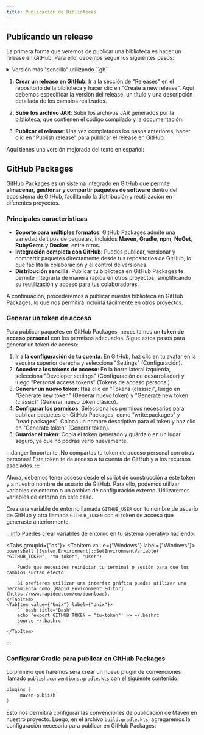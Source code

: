 ```yaml
---
title: Publicación de Bibliotecas
---
```


<ReadingTime/>

## Publicando un release

La primera forma que veremos de publicar una biblioteca es hacer un release en GitHub. Para ello, debemos seguir los siguientes pasos:

<details>
    <summary>Versión más "sencilla" utilizando ``gh``</summary>
    <Tabs groupId={"os"}>
        <TabItem value={"Windows"} label={"Windows"}>
        ```powershell
        gh release create v1.0.0 `
            .\lib\build\libs\lib-1.0.0-all.jar `
            .\lib\build\libs\lib-1.0.0-docs.jar `
            --title "Release v1.0.0" `
            --notes "Added functionality to echo a message with a timestamp"
        ```
        </TabItem>
        <TabItem value={"Unix"} label={"Unix"}>
        ```bash
        gh release create v1.0.0 \
            ./lib/build/libs/lib-1.0.0-all.jar \
            ./lib/build/libs/lib-1.0.0-docs.jar \
            --title "Release v1.0.0" \
            --notes "Added functionality to echo a message with a timestamp"
        ```
        </TabItem>
    </Tabs>
</details>

1. **Crear un release en GitHub**: Ir a la sección de "Releases" en el repositorio de la biblioteca y hacer clic en "Create a new release". Aquí debemos especificar la versión del release, un título y una descripción detallada de los cambios realizados.

2. **Subir los archivo JAR**: Subir los archivos JAR generados por la biblioteca, que contienen el código compilado y la documentación.

3. **Publicar el release**: Una vez completados los pasos anteriores, hacer clic en "Publish release" para publicar el release en GitHub.

Aquí tienes una versión mejorada del texto en español:

## GitHub Packages

GitHub Packages es un sistema integrado en GitHub que permite **almacenar, gestionar y compartir paquetes de software** dentro del ecosistema de GitHub, facilitando la distribución y reutilización en diferentes proyectos.

### Principales características

- **Soporte para múltiples formatos**: GitHub Packages admite una variedad de tipos de paquetes, incluidos **Maven**, **Gradle**, **npm**, **NuGet**, **RubyGems** y **Docker**, entre otros.
- **Integración completa con GitHub**: Puedes publicar, versionar y compartir paquetes directamente desde tus repositorios de GitHub, lo que facilita la colaboración y el control de versiones.
- **Distribución sencilla**: Publicar tu biblioteca en GitHub Packages te permite integrarla de manera rápida en otros proyectos, simplificando su reutilización y acceso para tus colaboradores.

A continuación, procederemos a publicar nuestra biblioteca en GitHub Packages, lo que nos permitirá incluirla fácilmente en otros proyectos.

### Generar un token de acceso

Para publicar paquetes en GitHub Packages, necesitamos un **token de acceso personal** con los permisos adecuados. Sigue estos pasos para generar un token de acceso:

1. **Ir a la configuración de tu cuenta**: En GitHub, haz clic en tu avatar en la esquina superior derecha y selecciona "Settings" (Configuración).
2. **Acceder a los tokens de acceso**: En la barra lateral izquierda, selecciona "Developer settings" (Configuración de desarrollador) y luego "Personal access tokens" (Tokens de acceso personal).
3. **Generar un nuevo token**: Haz clic en "Tokens (classic)", luego en "Generate new token" (Generar nuevo token) y "Generate new token (classic)" (Generar nuevo token clásico).
4. **Configurar los permisos**: Selecciona los permisos necesarios para publicar paquetes en GitHub Packages, como "write:packages" y "read:packages". Coloca un nombre descriptivo para el token y haz clic en "Generate token" (Generar token).
5. **Guardar el token**: Copia el token generado y guárdalo en un lugar seguro, ya que no podrás verlo nuevamente.

:::danger Importante
¡No compartas tu token de acceso personal con otras personas! Este token te da acceso a tu cuenta de GitHub y a los recursos asociados.
:::

Ahora, debemos tener acceso desde el script de construcción a este token y a nuestro nombre de usuario de GitHub. Para ello, podemos utilizar variables de entorno o un archivo de configuración externo. Utilizaremos variables de entorno en este caso.

Crea una variable de entorno llamada `GITHUB_USER` con tu nombre de usuario de GitHub y otra llamada `GITHUB_TOKEN` con el token de acceso que generaste anteriormente.

:::info
Puedes crear variables de entorno en tu sistema operativo haciendo:

<Tabs groupId={"os"}>
    <TabItem value={"Windows"} label={"Windows"}>
        ```powershell
        [System.Environment]::SetEnvironmentVariable( "GITHUB_TOKEN", "tu-token", "User")
        ```

        Puede que necesites reiniciar tu terminal o sesión para que los cambios surtan efecto.

        Si prefieres utilizar una interfaz gráfica puedes utilizar una herramienta como [Rapid Environment Editor](https://www.rapidee.com/en/download).
    </TabItem>
    <TabItem value={"Unix"} label={"Unix"}>
        ```bash title="Bash"
        echo 'export GITHUB_TOKEN = "tu-token"' >> ~/.bashrc
        source ~/.bashrc
        ```
    </TabItem>
</Tabs>
:::

### Configurar Gradle para publicar en GitHub Packages

Lo primero que haremos será crear un nuevo plugin de convenciones llamado ``publish.conventions.gradle.kts`` con el siguiente contenido:

```kotlin title="publish.conventions.gradle.kts"
plugins {
    `maven-publish`
}
```

Esto nos permitirá configurar las convenciones de publicación de Maven en nuestro proyecto. Luego, en el archivo ``build.gradle.kts``, agregaremos la configuración necesaria para publicar en GitHub Packages:

```kotlin